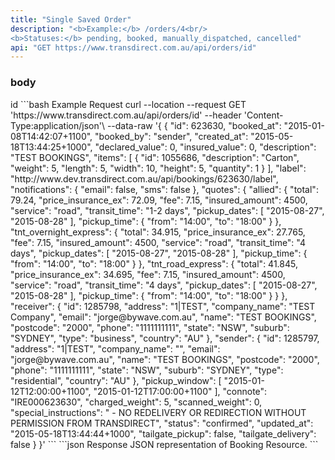 ```yaml
---
title: "Single Saved Order"
description: "<b>Example:</b> /orders/4<br/>
<b>Statuses:</b> pending, booked, manually_dispatched, cancelled"
api: "GET https://www.transdirect.com.au/api/orders/id"
---
```

### body
<ParamField path="id" type="int">
id
</ParamField>
<RequestExample>
```bash Example Request
curl --location --request GET 'https://www.transdirect.com.au/api/orders/id'
--header 'Content-Type:application/json'\
--data-raw '{
{
  "id": 623630,
  "booked_at": "2015-01-08T14:42:07+1100",
  "booked_by": "sender",
  "created_at": "2015-05-18T13:44:25+1000",
  "declared_value": 0,
  "insured_value": 0,
  "description": "TEST BOOKINGS",
  "items": [
    {
      "id": 1055686,
      "description": "Carton",
      "weight": 5,
      "length": 5,
      "width": 10,
      "height": 5,
      "quantity": 1
    }
  ],
  "label": "http://www.dev.transdirect.com.au/api/bookings/623630/label",
  "notifications": {
    "email": false,
    "sms": false
  },
  "quotes": {
    "allied": {
      "total": 79.24,
      "price_insurance_ex": 72.09,
      "fee": 7.15,
      "insured_amount": 4500,
      "service": "road",
      "transit_time": "1-2 days",
      "pickup_dates": [
        "2015-08-27",
        "2015-08-28"
      ],
      "pickup_time": {
        "from": "14:00",
        "to": "18:00"
      }
    },
    "tnt_overnight_express": {
      "total": 34.915,
      "price_insurance_ex": 27.765,
      "fee": 7.15,
      "insured_amount": 4500,
      "service": "road",
      "transit_time": "4 days",
      "pickup_dates": [
        "2015-08-27",
        "2015-08-28"
      ],
      "pickup_time": {
        "from": "14:00",
        "to": "18:00"
      }
    },
    "tnt_road_express": {
      "total": 41.845,
      "price_insurance_ex": 34.695,
      "fee": 7.15,
      "insured_amount": 4500,
      "service": "road",
      "transit_time": "4 days",
      "pickup_dates": [
        "2015-08-27",
        "2015-08-28"
      ],
      "pickup_time": {
        "from": "14:00",
        "to": "18:00"
      }
    }
  },
  "receiver": {
    "id": 1285798,
    "address": "1|TEST",
    "company_name": "TEST Company",
    "email": "jorge@bywave.com.au",
    "name": "TEST BOOKINGS",
    "postcode": "2000",
    "phone": "1111111111",
    "state": "NSW",
    "suburb": "SYDNEY",
    "type": "business",
    "country": "AU"
  },
  "sender": {
    "id": 1285797,
    "address": "1|TEST",
    "company_name": "",
    "email": "jorge@bywave.com.au",
    "name": "TEST BOOKINGS",
    "postcode": "2000",
    "phone": "1111111111",
    "state": "NSW",
    "suburb": "SYDNEY",
    "type": "residential",
    "country": "AU"
  },
  "pickup_window": [
    "2015-01-12T12:00:00+1100",
    "2015-01-12T17:00:00+1100"
  ],
  "connote": "IRE000623630",
  "charged_weight": 5,
  "scanned_weight": 0,
  "special_instructions": " - NO REDELIVERY OR REDIRECTION WITHOUT PERMISSION FROM TRANSDIRECT",
  "status": "confirmed",
  "updated_at": "2015-05-18T13:44:44+1000",
  "tailgate_pickup": false,
  "tailgate_delivery": false
}
}'
``` 
</RequestExample>   
<ResponseExample>
```json Response
 JSON representation of Booking Resource.
```
</ResponseExample>